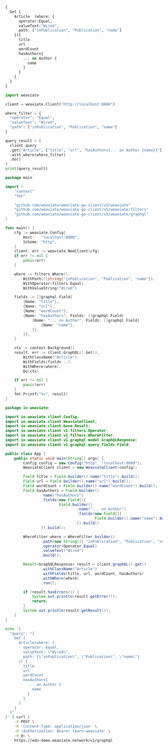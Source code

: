 
<Tabs className="code" groupId="languages">
<TabItem value="graphql" label="GraphQL">

```graphql
{
  Get {
    Article  (where: {
      operator:Equal,
      valueText:"Wired",
      path: ["inPublication", "Publication", "name"]
    }){
      title
      url
      wordCount
      hasAuthors{
        ... on Author {
          name
        }
      }
    }
  }
}
```

</TabItem>
<TabItem value="py" label="Python">

```python
import weaviate

client = weaviate.Client("http://localhost:8080")

where_filter = {
  "operator": "Equal",
  "valueText": "Wired",
  "path": ["inPublication", "Publication", "name"]
}

query_result = (
  client.query
  .get("Article", ["title", "url", "hasAuthors{... on Author {name}}"])
  .with_where(where_filter)
  .do()
)
print(query_result)
```

</TabItem>
<TabItem value="go" label="Go">

```go
package main

import (
	"context"
	"fmt"

	"github.com/weaviate/weaviate-go-client/v5/weaviate"
	"github.com/weaviate/weaviate-go-client/v5/weaviate/filters"
	"github.com/weaviate/weaviate-go-client/v5/weaviate/graphql"
)

func main() {
	cfg := weaviate.Config{
		Host:   "localhost:8080",
		Scheme: "http",
	}
	client, err := weaviate.NewClient(cfg)
	if err != nil {
		panic(err)
	}

	where := filters.Where().
		WithPath([]string{"inPublication", "Publication", "name"}).
		WithOperator(filters.Equal).
		WithValueString("Wired")

	fields := []graphql.Field{
		{Name: "title"},
		{Name: "url"},
		{Name: "wordCount"},
		{Name: "hasAuthors", Fields: []graphql.Field{
			{Name: "... on Author", Fields: []graphql.Field{
				{Name: "name"},
			}},
		}},
	}

	ctx := context.Background()
	result, err := client.GraphQL().Get().
		WithClassName("Article").
		WithFields(fields...).
		WithWhere(where).
		Do(ctx)

	if err != nil {
		panic(err)
	}
	fmt.Printf("%v", result)
}
```

</TabItem>
<TabItem value="java" label="Java">

```java
package io.weaviate;

import io.weaviate.client.Config;
import io.weaviate.client.WeaviateClient;
import io.weaviate.client.base.Result;
import io.weaviate.client.v1.filters.Operator;
import io.weaviate.client.v1.filters.WhereFilter;
import io.weaviate.client.v1.graphql.model.GraphQLResponse;
import io.weaviate.client.v1.graphql.query.fields.Field;

public class App {
    public static void main(String[] args) {
        Config config = new Config("http", "localhost:8080");
        WeaviateClient client = new WeaviateClient(config);

        Field title = Field.builder().name("title").build();
        Field url = Field.builder().name("url").build();
        Field wordCount = Field.builder().name("wordCount").build();
        Field hasAuthors = Field.builder()
                .name("hasAuthors")
                .fields(new Field[]{
                        Field.builder()
                                .name("... on Author")
                                .fields(new Field[]{
                                        Field.builder().name("name").build()
                                }).build()
                }).build();

        WhereFilter where = WhereFilter.builder()
                .path(new String[]{ "inPublication", "Publication", "name" })
                .operator(Operator.Equal)
                .valueText("Wired")
                .build();

        Result<GraphQLResponse> result = client.graphQL().get()
                .withClassName("Article")
                .withFields(title, url, wordCount, hasAuthors)
                .withWhere(where)
                .run();

        if (result.hasErrors()) {
            System.out.println(result.getError());
            return;
        }
        System.out.println(result.getResult());
    }
}
```

</TabItem>
<TabItem value="curl" label="Curl">

```bash
echo '{
  "query": "{
    Get {
      Article(where: {
        operator: Equal,
        valueText: \"Wired\",
        path: [\"inPublication\", \"Publication\", \"name\"]
      }) {
        title
        url
        wordCount
        hasAuthors{
          ... on Author {
            name
          }
        }
      }
    }
  }"
}' | curl \
    -X POST \
    -H 'Content-Type: application/json' \
    -H 'Authorization: Bearer learn-weaviate' \
    -d @- \
    https://edu-demo.weaviate.network/v1/graphql
```

</TabItem>
</Tabs>
